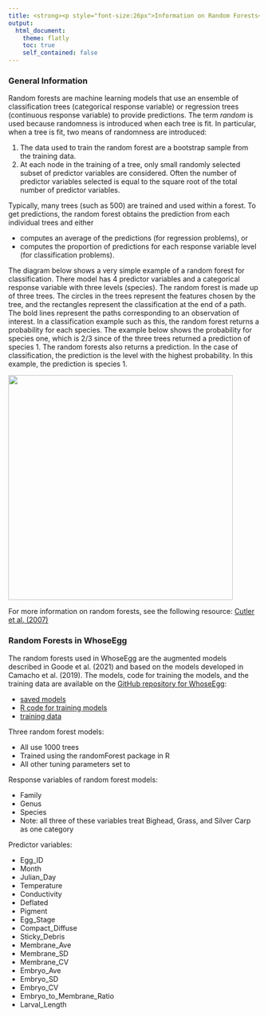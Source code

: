 ```yaml
---
title: <strong><p style="font-size:26px">Information on Random Forests</p></strong>
output:
  html_document:
    theme: flatly
    toc: true
    self_contained: false
---
```


### General Information

Random forests are machine learning models that use an ensemble of classification trees (categorical response variable) or regression trees (continuous response variable) to provide predictions. The term *random* is used because randomness is introduced when each tree is fit. In particular, when a tree is fit, two means of randomness are introduced: 

1. The data used to train the random forest are a bootstrap sample from the training data. 
2. At each node in the training of a tree, only small randomly selected subset of predictor variables are considered. Often the number of predictor variables selected is equal to the square root of the total number of predictor variables.

Typically, many trees (such as 500) are trained and used within a forest. To get predictions, the random forest obtains the prediction from each individual trees and either

- computes an average of the predictions (for regression problems), or 
- computes the proportion of predictions for each response variable level (for classification problems).

The diagram below shows a very simple example of a random forest for classification. There model has 4 predictor variables and a categorical response variable with three levels (species). The random forest is made up of three trees. The circles in the trees represent the features chosen by the tree, and the rectangles represent the classification at the end of a path. The bold lines represent the paths corresponding to an observation of interest. In a classification example such as this, the random forest returns a probability for each species. The example below shows the probability for species one, which is 2/3 since of the three trees returned a prediction of species 1. The random forests also returns a prediction. In the case of classification, the prediction is the level with the highest probability. In this example, the prediction is species 1.

<img src="../rf-diagram.jpeg" height="450">

For more information on random forests, see the following resource: [Cutler et al. (2007)](https://esajournals.onlinelibrary.wiley.com/doi/abs/10.1890/07-0539.1)

### Random Forests in WhoseEgg

The random forests used in WhoseEgg are the augmented models described in Goode et al. (2021) and based on the models developed in Camacho et al. (2019). The models, code for training the models, and the training data are available on the [GitHub repository for WhoseEgg](https://github.com/goodekat/WhoseEgg):

- [saved models](https://github.com/goodekat/WhoseEgg/blob/main/data/rfs_for_app.rds)
- [R code for training models](https://github.com/goodekat/WhoseEgg/blob/main/prep/rfs-for-app.md)
- [training data](https://github.com/goodekat/WhoseEgg/blob/main/data/eggdata_for_app.csv)

Three random forest models:

- All use 1000 trees
- Trained using the randomForest package in R
- All other tuning parameters set to 

Response variables of random forest models:

- Family
- Genus
- Species
- Note: all three of these variables treat Bighead, Grass, and Silver Carp as one category
  
Predictor variables: 

- Egg_ID
- Month
- Julian_Day
- Temperature
- Conductivity
- Deflated
- Pigment
- Egg_Stage
- Compact_Diffuse
- Sticky_Debris
- Membrane_Ave
- Membrane_SD
- Membrane_CV
- Embryo_Ave
- Embryo_SD
- Embryo_CV
- Embryo_to_Membrane_Ratio
- Larval_Length
